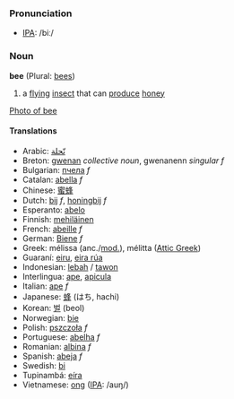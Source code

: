 ===Pronunciation===
*[[IPA]]: /biː/

===Noun===
'''bee''' (Plural: [[bees]])

#a [[fly]]ing [[insect]] that can [[produce]] [[honey]]

[[image:bee on flower.jpg|Photo of bee]]

====Translations====
*Arabic: [[نّحلة]]
*Breton: [[gwenan]] ''collective noun'', gwenanenn ''singular f''
*Bulgarian: [[пчела]] ''f''
*Catalan: [[abella]] ''f''
*Chinese: [[蜜蜂]]
*Dutch: [[bij]] ''f'', [[honingbij]] ''f''
*Esperanto: [[abelo]]
*Finnish: [[mehiläinen]]
*French: [[abeille]] ''f''
*German: [[Biene]] ''f''
*Greek: m&eacute;lissa (anc./[[w:Modern Greek|mod.]]), m&eacute;litta ([[w:Attic Greek|Attic Greek]])
*Guaraní: [[eiru]], [[eira rúa]]
*Indonesian: [[lebah]] / [[tawon]]
*Interlingua: [[ape]], [[apicula]]
*Italian: [[ape]] ''f''
*Japanese: [[蜂]] (はち, hachi)
*Korean: [[벌]] (beol)
*Norwegian: [[bie]]
*Polish: [[pszczoła]] ''f''
*Portuguese: [[abelha]] ''f''
*Romanian: [[albina]] ''f''
*Spanish: [[abeja]] ''f''
*Swedish: [[bi]]
*Tupinambá: [[eíra]]
*Vietnamese: [[ong]] ([[International Phonetic Alphabet|IPA]]: /auŋ/)